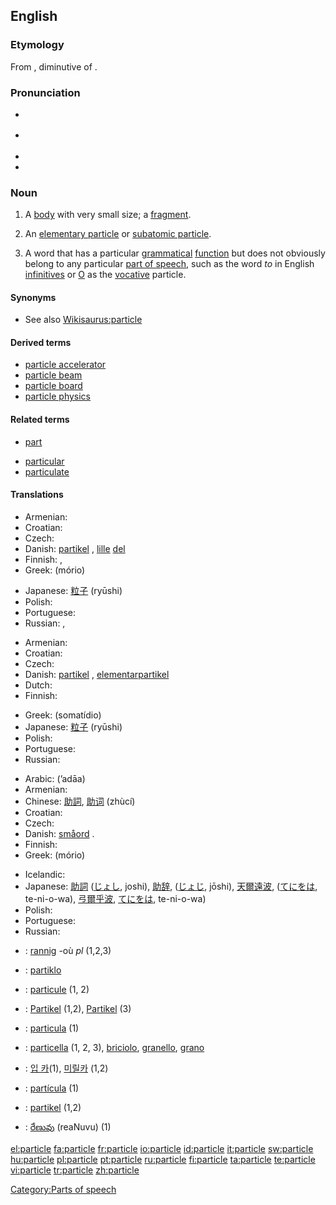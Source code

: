{{wikipedia}}
==English==

===Etymology===
From {{etyl|la}} {{term|particula||small part, particle}}, diminutive of {{term|pars||part, piece}}.

===Pronunciation===
* {{a|RP}} {{IPA|/ˈpɑːtɪkəl/}}
* {{a|US}} {{IPA|/ˈpɑːrtɪkəl/}}
* {{audio|en-us-particle.ogg|Audio (US)}}
* {{rhymes|ɑː(r)tɪkəl}}

===Noun===
{{en-noun}}

# A [[body]] with very small size; a [[fragment]].
# {{physics}} An [[elementary particle]] or [[subatomic particle]].
# {{linguistics}} A word that has a particular [[grammatical]] [[function]] but does not obviously belong to any particular [[part of speech]], such as the word ''to'' in English [[infinitive]]s or [[O]] as the [[vocative]] particle.

====Synonyms====
* See also  [[Wikisaurus:particle]]

====Derived terms====
* [[particle accelerator]]
* [[particle beam]]
* [[particle board]]
* [[particle physics]]

====Related terms====
{{rel-top}}
* [[part]]
{{rel-mid}}
* [[particular]]
* [[particulate]]
{{rel-bottom}}

====Translations====
{{trans-top|body with very small size}}
* Armenian: {{t|hy|մասնիկ|sc=Armn|tr=masnik}}
* Croatian: {{t-|hr|čestica|f|alt=čèstica}}
* Czech: {{t-|cs|částice|f}}
* Danish: [[partikel]] {{c}}, [[lille]] [[del]] {{c}}
* Finnish: {{t+|fi|hiukkanen}}, {{t+|fi|partikkeli}}
* Greek: {{t|el|μόριο|n|sc=Grek}} (mório)
{{trans-mid}}
* Japanese: [[粒子]] (ryūshi)
* Polish: {{t+|pl|cząstka|f}}
* Portuguese: {{t+|pt|partícula|f}}
* Russian: {{t+|ru|частица|f|tr=častíca|sc=Cyrl}}, {{t+|ru|крупица|f|tr=krupíca|sc=Cyrl}}
{{trans-bottom}}

{{trans-top|elementary particle or subatomic particle}}
* Armenian: {{t|hy|մասնիկ|sc=Armn|tr=masnik}}
* Croatian: {{t-|hr|čestica|f|alt=čèstica}}
* Czech: {{t-|cs|částice|f}}
* Danish: [[partikel]] {{c}}, [[elementarpartikel]] {{c}}
* Dutch: {{t-|nl|deeltje|n}}
* Finnish: {{t+|fi|hiukkanen}}
{{trans-mid}}
* Greek: {{t+|el|σωματίδιο|n|sc=Grek}} (somatídio)
* Japanese: [[粒子]] (ryūshi)
* Polish: {{t+|pl|cząstka|f}}
* Portuguese: {{t+|pt|partícula|f}}
* Russian: {{t+|ru|частица|f|tr=častíca|sc=Cyrl}}
{{trans-bottom}}

{{trans-top|word that does not belong to any particular part of speech}}
* Arabic: {{Arab|[[أداة]]}} (ʼadāa)
* Armenian: {{t|hy|եղանակավորող բառ|sc=Armn|tr=eġanakavoroġ baṙ}}
* Chinese: [[助詞]], [[助词]]  (zhùcí)
* Croatian: {{t-|hr|čestica|f|alt=čèstica}}
* Czech: {{t-|cs|částice|f}}
* Danish: [[småord]] {{n}}. {{t|nl|partikel|n}}
* Finnish: {{t+|fi|partikkeli}}
* Greek: {{t|el|μόριο|n|sc=Grek}} (mório)
{{trans-mid}}
* Icelandic: {{t+|is|smáorð|n}}
* Japanese: [[助詞]] ([[じょし]], joshi), [[助辞]], ([[じょじ]], jōshi), [[天爾遠波]], ([[てにをは]], te-ni-o-wa), [[弖爾乎波]], [[てにをは]], te-ni-o-wa)
* Polish: {{t+|pl|partykuła|f}}
* Portuguese: {{t+|pt|partícula|f}}
* Russian: {{t+|ru|частица|f|tr=častítsa|sc=Cyrl}}
{{trans-bottom}}

{{checktrans-top}}
* {{ttbc|Breton}}: [[rannig]] {{f}} -où ''pl'' (1,2,3)
* {{ttbc|Esperanto}}: [[partiklo]]
* {{ttbc|French}}: [[particule]] {{f}} (1, 2)
* {{ttbc|German}}: [[Partikel]] {{n}} (1,2), [[Partikel]] {{f}} (3)
* {{ttbc|Interlingua}}: [[particula]] (1)
* {{ttbc|Italian}}: [[particella]] {{f}} (1, 2, 3), [[briciolo]], [[granello]], [[grano]]
{{trans-mid}}
* {{ttbc|Korean}}: [[입 카]](1), [[미릴카]] (1,2)
* {{ttbc|Spanish}}: [[partícula]] {{f}} (1)
* {{ttbc|Swedish}}: [[partikel]] {{c}} (1,2)
* {{ttbc|Telugu}}: [[రేణువు]] (reaNuvu) (1)
{{trans-bottom}}

[[Category:Parts of speech]]

[[el:particle]]
[[fa:particle]]
[[fr:particle]]
[[io:particle]]
[[id:particle]]
[[it:particle]]
[[sw:particle]]
[[hu:particle]]
[[pl:particle]]
[[pt:particle]]
[[ru:particle]]
[[fi:particle]]
[[ta:particle]]
[[te:particle]]
[[vi:particle]]
[[tr:particle]]
[[zh:particle]]